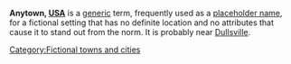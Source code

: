 
'''Anytown, [[United States|USA]]''' is a [[generic]] term, frequently used as a [[placeholder name]], for a fictional setting that has no definite location and no attributes that cause it to stand out from the norm. It is probably near [[Dullsville]].

{{lang-stub}}
[[Category:Fictional towns and cities]]